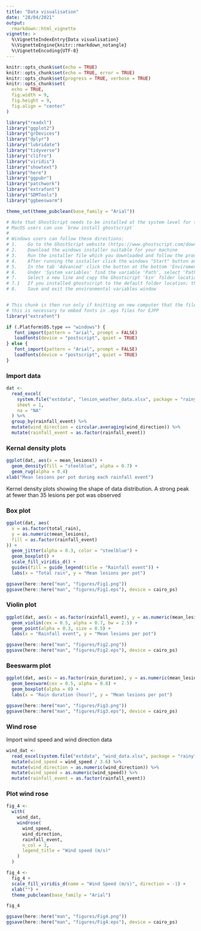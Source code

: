 ```yaml
---
title: "Data visualisation"
date: "28/04/2021"
output:
  rmarkdown::html_vignette
vignette: >
  %\VignetteIndexEntry{Data visualisation}
  %\VignetteEngine{knitr::rmarkdown_notangle}
  %\VignetteEncoding{UTF-8}
---
```


```r
knitr::opts_chunk$set(echo = TRUE)
knitr::opts_chunk$set(echo = TRUE, error = TRUE)
knitr::opts_chunk$set(progress = TRUE, verbose = TRUE)
knitr::opts_chunk$set(
  echo = TRUE,
  fig.width = 9,
  fig.height = 9,
  fig.align = "center"
)
```

```r
library("readxl")
library("ggplot2")
library("grDevices")
library("dplyr")
library("lubridate")
library("tidyverse")
library("clifro")
library("viridis")
library("showtext")
library("here")
library("ggpubr")
library("patchwork")
library("extrafont")
library("SDMTools")
library("ggbeeswarm")

theme_set(theme_pubclean(base_family = "Arial"))
```

```r
# Note that GhostScript needs to be installed at the system level for the PS files to be generated.
# MacOS users can use `brew install ghostscript`
# 
# Windows users can follow these directions:
# 1.	Go to the GhostScript website (https://www.ghostscript.com/download/gsdnld.html)
# 2.	Download the windows installer suitable for your machine
# 3.	Run the installer file which you downloaded and follow the prompts
# 4.	After running the installer click the windows "Start" button and type "Edit environment variables for your account" and open
# 5.	In the tab 'Advanced' click the button at the bottom 'Enviroment Variables...'
# 6.	Under 'System variables' find the variable 'Path', select 'Path' and click the 'Edit' button
# 7. 	Select a new line and copy the Ghostscript 'bin' folder location into the field.
# 7.1	If you installed ghostscript to the default folder location; then the folder location will likely be "C:\Program Files\gs\gs9.52\bin", the version number (9.52) may differ.
# 8.	Save and exit the environmental variables window


# This chunk is then run only if knitting on new computer that the files have not been generated on
# this is necessary to embed fonts in .eps files for EJPP
library("extrafont")

if (.Platform$OS.type == "windows") {
   font_import(pattern = "arial", prompt = FALSE)
   loadfonts(device = "postscript", quiet = TRUE)
} else {
   font_import(pattern = "Arial", prompt = FALSE)
   loadfonts(device = "postscript", quiet = TRUE)
}
```


### Import data 

```r
dat <-
  read_excel(
    system.file("extdata", "lesion_weather_data.xlsx", package = "rainy"),
    sheet = 1,
    na = "NA"
  ) %>%
  group_by(rainfall_event) %>%
  mutate(wind_direction = circular.averaging(wind_direction)) %>%
  mutate(rainfall_event = as.factor(rainfall_event))
```

### Kernal density plots

```r
ggplot(dat, aes(x = mean_lesions)) +
  geom_density(fill = "steelblue", alpha = 0.7) +
  geom_rug(alpha = 0.4)
xlab("Mean lesions per pot during each rainfall event")
```

Kernel density plots showing the shape of data distribution.
A strong peak at fewer than 35 lesions per pot was observed

### Box plot

```r
ggplot(dat, aes(
  x = as.factor(total_rain),
  y = as.numeric(mean_lesions),
  fill = as.factor(rainfall_event)
)) +
  geom_jitter(alpha = 0.3, color = "steelblue") +
  geom_boxplot() +
  scale_fill_viridis_d() +
  guides(fill = guide_legend(title = "Rainfall event")) +
  labs(x = "Total rain", y = "Mean lesions per pot")

```


```r
ggsave(here::here("man", "figures/Fig1.png"))
ggsave(here::here("man", "figures/Fig1.eps"), device = cairo_ps)
```


### Violin plot 

```r
ggplot(dat, aes(x = as.factor(rainfall_event), y = as.numeric(mean_lesions))) +
  geom_violin(cex = 0.5, alpha = 0.7, bw = 2.5) +
  geom_point(alpha = 0.3, size = 0.5) +
  labs(x = "Rainfall event", y = "Mean lesions per pot")

```

```r
ggsave(here::here("man", "figures/Fig2.png"))
ggsave(here::here("man", "figures/Fig2.eps"), device = cairo_ps)
```


### Beeswarm plot

```r
ggplot(dat, aes(x = as.factor(rain_duration), y = as.numeric(mean_lesions))) +
  geom_beeswarm(cex = 0.5, alpha = 0.8) +
  geom_boxplot(alpha = 0) +
  labs(x = "Rain duration (hour)", y = "Mean lesions per pot")

```

```r
ggsave(here::here("man", "figures/Fig3.png"))
ggsave(here::here("man", "figures/Fig3.eps"), device = cairo_ps)
```

### Wind rose

Import wind speed and wind direction data

```r
wind_dat <-
  read_excel(system.file("extdata", "wind_data.xlsx", package = "rainy")) %>%
  mutate(wind_speed = wind_speed / 3.6) %>%
  mutate(wind_direction = as.numeric(wind_direction)) %>%
  mutate(wind_speed = as.numeric(wind_speed)) %>%
  mutate(rainfall_event = as.factor(rainfall_event))

```

### Plot wind rose

```r
fig_4 <-
  with(
    wind_dat,
    windrose(
      wind_speed,
      wind_direction,
      rainfall_event,
      n_col = 3,
      legend_title = "Wind speed (m/s)"
    )
  )

fig_4 <-
  fig_4 +
  scale_fill_viridis_d(name = "Wind Speed (m/s)", direction = -1) +
  xlab("") +
  theme_pubclean(base_family = "Arial")

fig_4

```


```r
ggsave(here::here("man", "figures/Fig4.png"))
ggsave(here::here("man", "figures/Fig4.eps"), device = cairo_ps)
```



